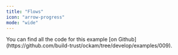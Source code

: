 ```yaml
---
title: "Flows"
icon: "arrow-progress"
mode: "wide"
---
```


<Tip>
  You can find all the code for this example [on Github](https://github.com/build-trust/ockam/tree/develop/examples/009).
</Tip>


```python
```